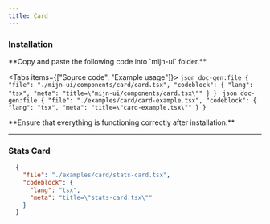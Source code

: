 ```yaml
---
title: Card
---
```



<ComponentPreview>
  <CardExample />
</ComponentPreview>

### Installation

<Steps>
  <Step>
  **Copy and paste the following code into `mijn-ui` folder.**

  <Tabs items={["Source code", "Example usage"]}>
    <Tab value="Source code">
        ```json doc-gen:file
          {
            "file": "./mijn-ui/components/card/card.tsx",
            "codeblock": {
              "lang": "tsx",
              "meta": "title=\"mijn-ui/components/card.tsx\""
            }
          }
        ```
    </Tab>
    <Tab value="Example usage">
        ```json doc-gen:file
          {
            "file": "./examples/card/card-example.tsx",
            "codeblock": {
              "lang": "tsx",
              "meta": "title=\"card-example.tsx\""
            }
          }
        ```
    </Tab>
  </Tabs>  
  </Step>
  
  <Step>
  **Ensure that everything is functioning correctly after installation.**
  </Step>
</Steps>

---

### Stats Card

<ComponentPreview>
  <StatsCardExample />
</ComponentPreview>

```json doc-gen:file
  {
    "file": "./examples/card/stats-card.tsx",
    "codeblock": {
      "lang": "tsx",
      "meta": "title=\"stats-card.tsx\""
    }
  }
```